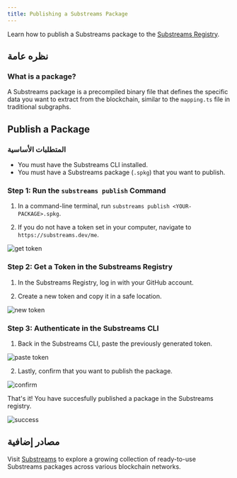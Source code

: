 ```yaml
---
title: Publishing a Substreams Package
---
```


Learn how to publish a Substreams package to the [Substreams Registry](https://substreams.dev).

## نظره عامة

### What is a package?

A Substreams package is a precompiled binary file that defines the specific data you want to extract from the blockchain, similar to the `mapping.ts` file in traditional subgraphs.

## Publish a Package

### المتطلبات الأساسية

- You must have the Substreams CLI installed.
- You must have a Substreams package (`.spkg`) that you want to publish.

### Step 1: Run the `substreams publish` Command

1. In a command-line terminal, run `substreams publish <YOUR-PACKAGE>.spkg`.

2. If you do not have a token set in your computer, navigate to `https://substreams.dev/me`.

![get token](/img/1_get-token.png)

### Step 2: Get a Token in the Substreams Registry

1. In the Substreams Registry, log in with your GitHub account.

2. Create a new token and copy it in a safe location.

![new token](/img/2_new_token.png)

### Step 3: Authenticate in the Substreams CLI

1. Back in the Substreams CLI, paste the previously generated token.

![paste token](/img/3_paste_token.png)

2. Lastly, confirm that you want to publish the package.

![confirm](/img/4_confirm.png)

That's it! You have succesfully published a package in the Substreams registry.

![success](/img/5_success.png)

## مصادر إضافية

Visit [Substreams](https://substreams.dev/) to explore a growing collection of ready-to-use Substreams packages across various blockchain networks.
